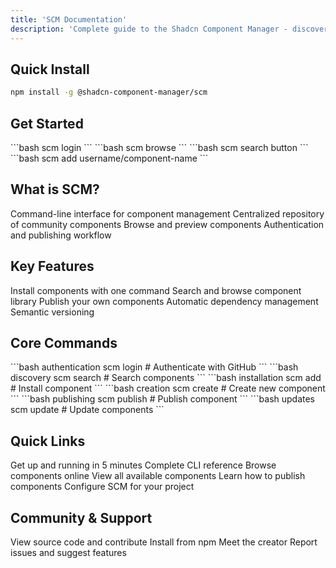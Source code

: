 ```yaml
---
title: 'SCM Documentation'
description: 'Complete guide to the Shadcn Component Manager - discover, install, and manage UI components.'
---
```


## Quick Install

```bash
npm install -g @shadcn-component-manager/scm
```

## Get Started

<Steps>
  <Step title="Login">
    ```bash
    scm login
    ```
  </Step>
  <Step title="Browse">
    ```bash
    scm browse
    ```
  </Step>
  <Step title="Search">
    ```bash
    scm search button
    ```
  </Step>
  <Step title="Install">
    ```bash
    scm add username/component-name
    ```
  </Step>
</Steps>

## What is SCM?

<CardGroup cols={2}>
  <Card title="CLI Tool" icon="terminal" href="/cli/authentication">
    Command-line interface for component management
  </Card>
  <Card title="Registry" icon="database" href="https://github.com/Shadcn-Component-Manager/registry">
    Centralized repository of community components
  </Card>
  <Card title="Web Interface" icon="globe" href="/web/overview">
    Browse and preview components
  </Card>
  <Card title="GitHub Integration" icon="github" href="/cli/authentication">
    Authentication and publishing workflow
  </Card>
</CardGroup>

## Key Features

<CardGroup cols={2}>
  <Card title="One Command Install" icon="download" href="/cli/add">
    Install components with one command
  </Card>
  <Card title="Search & Browse" icon="search" href="/web/search">
    Search and browse component library
  </Card>
  <Card title="Publish Components" icon="upload" href="/cli/publish">
    Publish your own components
  </Card>
  <Card title="Dependency Management" icon="settings" href="/cli/add">
    Automatic dependency management
  </Card>
  <Card title="Versioning" icon="git-branch" href="/cli/update">
    Semantic versioning
  </Card>
</CardGroup>

## Core Commands

<CodeGroup>
  ```bash authentication
  scm login          # Authenticate with GitHub
  ```
  ```bash discovery
  scm search <query> # Search components
  ```
  ```bash installation
  scm add <component> # Install component
  ```
  ```bash creation
  scm create <name>  # Create new component
  ```
  ```bash publishing
  scm publish        # Publish component
  ```
  ```bash updates
  scm update         # Update components
  ```
</CodeGroup>

## Quick Links

<CardGroup cols={2}>
  <Card title="Quick Start Guide" icon="rocket" href="/quickstart">
    Get up and running in 5 minutes
  </Card>
  <Card title="CLI Commands" icon="terminal" href="/cli/authentication">
    Complete CLI reference
  </Card>
  <Card title="Web Interface" icon="globe" href="/web/overview">
    Browse components online
  </Card>
  <Card title="Component Registry" icon="database" href="https://github.com/Shadcn-Component-Manager/registry">
    View all available components
  </Card>
  <Card title="Publishing Guide" icon="upload" href="/cli/publish">
    Learn how to publish components
  </Card>
  <Card title="Configuration" icon="settings" href="/cli/configuration">
    Configure SCM for your project
  </Card>
</CardGroup>

## Community & Support

<CardGroup cols={2}>
  <Card title="GitHub Repository" icon="github" href="https://github.com/Shadcn-Component-Manager">
    View source code and contribute
  </Card>
  <Card title="NPM Package" icon="package" href="https://www.npmjs.com/package/@shadcn-component-manager/scm">
    Install from npm
  </Card>
  <Card title="Creator" icon="user" href="https://github.com/BankkRoll">
    Meet the creator
  </Card>
  <Card title="Issues & Feedback" icon="message-circle" href="https://github.com/Shadcn-Component-Manager/scm/issues">
    Report issues and suggest features
  </Card>
</CardGroup>
